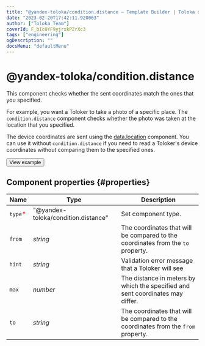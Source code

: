 ```yaml
---
title: "@yandex-toloka/condition.distance — Template Builder | Toloka documentation"
date: "2023-02-20T17:42:11.920063"
author: ["Toloka Team"]
coverId: F_bIcOYF9yjrxkPZrXc3
tags: ["engineering"]
ogDescription: ""
docsMenu: "defaultMenu"
---
```



# @yandex-toloka/condition.distance

This component checks whether the sent coordinates match the ones that you specified.

For example, you want a Toloker to take a photo of a specific place. The `condition.distance` component checks whether the photo was taken at the location that you specified.

The device coordinates are sent using the [data.location](/docs/template-builder/reference/data.location) component. You can use it without `condition.distance` if you need to read a Toloker's device coordinates without comparing them to the specified ones.

<Button themeColor="light" view="default" size="l" type="link" url="https://ya.cc/t/HFMC2_XU3y3Tps">View example</Button>

## Component properties {#properties}

**Name** | **Type** | **Description**
----- | ----- | -----
`type`<span style="color: red">\*</span> | "@yandex-toloka/condition.distance" | Set component type.
`from` | _string_ | The coordinates that will be compared to the coordinates from the `to` property.
`hint` | _string_ | Validation error message that a Toloker will see
`max` | _number_ | The distance in meters by which the specified and sent coordinates may differ.
`to` | _string_ | The coordinates that will be compared to the coordinates from the `from` property.

<ContactSupport/>
